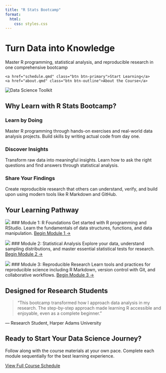 ```yaml
---
title: "R Stats Bootcamp"
format:
  html:
    css: styles.css
---
```


:::::: hero-banner
:::: hero-content
<h1>Turn Data into Knowledge</h1>

<p class="hero-text">

Master R programming, statistical analysis, and reproducible research in one comprehensive bootcamp

</p>

::: hero-buttons
```         
<a href="schedule.qmd" class="btn btn-primary">Start Learning</a>
<a href="about.qmd" class="btn btn-outline">About the Course</a>
```
:::
::::

::: hero-image
<img src="img/toolbox2.png" alt="Data Science Toolkit" class="hero-img"/>
:::
::::::

::::::: features-section
## Why Learn with R Stats Bootcamp?

:::::: feature-grid
::: feature-card
### Learn by Doing

Master R programming through hands-on exercises and real-world data analysis projects. Build skills by writing actual code from day one.
:::

::: feature-card
### Discover Insights

Transform raw data into meaningful insights. Learn how to ask the right questions and find answers through statistical analysis.
:::

::: feature-card
### Share Your Findings

Create reproducible research that others can understand, verify, and build upon using modern tools like R Markdown and GitHub.
:::
::::::
:::::::

::::::: pathway-section
## Your Learning Pathway

:::::: pathway-steps
::: pathway-step
![](img/module1.png){.pathway-icon} \### Module 1: R Foundations Get started with R programming and RStudio. Learn the fundamentals of data structures, functions, and data manipulation. [Begin Module 1 →](01-setup.qmd)
:::

::: pathway-step
![](img/module2.png){.pathway-icon} \### Module 2: Statistical Analysis Explore your data, understand sampling distributions, and master essential statistical tests for research. [Begin Module 2 →](07-question-explore.qmd)
:::

::: pathway-step
![](img/module3.png){.pathway-icon} \### Module 3: Reproducible Research Learn tools and practices for reproducible science including R Markdown, version control with Git, and collaborative workflows. [Begin Module 3 →](13-reproducibility.qmd)
:::
::::::
:::::::

:::: testimonial-section
## Designed for Research Students

> "This bootcamp transformed how I approach data analysis in my research. The step-by-step approach made learning R accessible and enjoyable, even as a complete beginner."

::: testimonial-author
— Research Student, Harper Adams University
:::
::::

::: cta-section
## Ready to Start Your Data Science Journey?

Follow along with the course materials at your own pace. Complete each module sequentially for the best learning experience.

<a href="schedule.qmd" class="btn btn-primary btn-lg">View Full Course Schedule</a>
:::